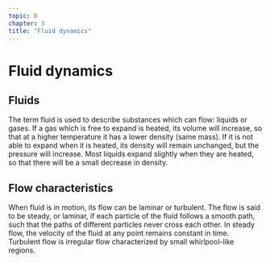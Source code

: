 ```yaml
---
topic: B
chapter: 3
title: "Fluid dynamics"
---
```


# Fluid dynamics

## Fluids

The term fluid is used to describe substances which can flow: liquids or gases.
If a gas which is free to expand is heated, its volume will increase, so that at a higher temperature it has a lower density \(same mass\).
If it is not able to expand when it is heated, its density will remain unchanged, but the pressure will increase.
Most liquids expand slightly when they are heated, so that there will be a small decrease in density.

## Flow characteristics

When fluid is in motion, its flow can be laminar or turbulent.
The flow is said to be steady, or laminar, if each particle of the fluid follows a smooth path, such that the paths of different particles never cross each other.
    In steady flow, the velocity of the fluid at any point remains constant in time.
Turbulent flow is irregular flow characterized by small whirlpool-like regions.